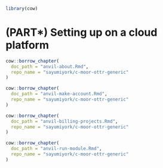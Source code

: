 
```r
library(cow)
```

# (PART\*) Setting up on a cloud platform {-}

<!-- AnVIL --> 

```r
cow::borrow_chapter(
  doc_path = "anvil-about.Rmd",
  repo_name = "sayumiyork/c-moor-ottr-generic"
)
```

```r
cow::borrow_chapter(
  doc_path = "anvil-make-account.Rmd",
  repo_name = "sayumiyork/c-moor-ottr-generic"
)
```

```r
cow::borrow_chapter(
  doc_path = "anvil-billing-projects.Rmd",
  repo_name = "sayumiyork/c-moor-ottr-generic"
)
```

```r
cow::borrow_chapter(
  doc_path = "anvil-run-module.Rmd",
  repo_name = "sayumiyork/c-moor-ottr-generic"
)
```
